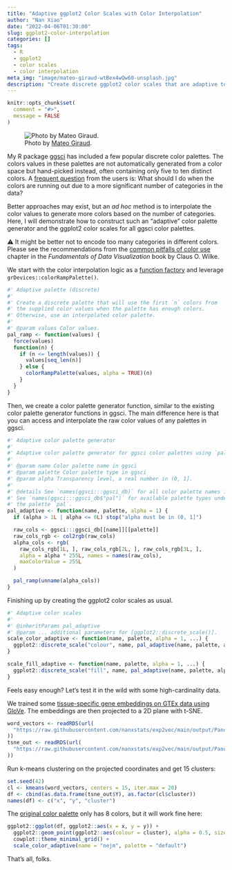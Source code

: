 ```yaml
---
title: "Adaptive ggplot2 Color Scales with Color Interpolation"
author: "Nan Xiao"
date: "2022-04-06T01:30:00"
slug: ggplot2-color-interpolation
categories: []
tags:
  - R
  - ggplot2
  - color scales
  - color interpolation
meta_img: "image/mateo-giraud-wtBex4wQw60-unsplash.jpg"
description: "Create discrete ggplot2 color scales that are adaptive to the number of categories in the data."
---
```


```r
knitr::opts_chunk$set(
  comment = "#>",
  message = FALSE
)
```

![Photo by [Mateo Giraud](https://unsplash.com/photos/wtBex4wQw60).](/image/mateo-giraud-wtBex4wQw60-unsplash.jpg)

My R package [ggsci](https://github.com/nanxstats/ggsci) has included a few
popular discrete color palettes.
The colors values in these palettes are not automatically generated from a
color space but hand-picked instead, often containing only five to ten
distinct colors.
A [frequent question](https://github.com/nanxstats/ggsci/issues/8) from the
users is: What should I do when the colors are running out due to a more
significant number of categories in the data?

Better approaches may exist, but an _ad hoc_ method is to interpolate
the color values to generate more colors based on the number of categories.
Here, I will demonstrate how to construct such an "adaptive" color palette
generator and the ggplot2 color scales for all ggsci color palettes.

<div class="alert alert-warning" role="alert">
⚠️ It might be better not to encode too many categories in different colors.
Please see the recommendations from the
[common pitfalls of color use](https://clauswilke.com/dataviz/color-pitfalls.html)
chapter in the _Fundamentals of Data Visualization_ book by Claus O. Wilke.
</div>

We start with the color interpolation logic as a
[function factory](https://adv-r.hadley.nz/function-factories.html)
and leverage `grDevices::colorRampPalette()`.

```r
#' Adaptive palette (discrete)
#'
#' Create a discrete palette that will use the first `n` colors from
#' the supplied color values when the palette has enough colors.
#' Otherwise, use an interpolated color palette.
#'
#' @param values Color values.
pal_ramp <- function(values) {
  force(values)
  function(n) {
    if (n <= length(values)) {
      values[seq_len(n)]
    } else {
      colorRampPalette(values, alpha = TRUE)(n)
    }
  }
}
```

Then, we create a color palette generator function,
similar to the existing color palette generator functions in ggsci.
The main difference here is that you can access and interpolate the raw color
values of any palettes in ggsci.

```r
#' Adaptive color palette generator
#'
#' Adaptive color palette generator for ggsci color palettes using `pal_ramp()`.
#'
#' @param name Color palette name in ggsci
#' @param palette Color palette type in ggsci
#' @param alpha Transparency level, a real number in (0, 1].
#'
#' @details See `names(ggsci:::ggsci_db)` for all color palette names in ggsci.
#' See `names(ggsci:::ggsci_db$"pal")` for available palette types under
#' the palette `pal`.
pal_adaptive <- function(name, palette, alpha = 1) {
  if (alpha > 1L | alpha <= 0L) stop("alpha must be in (0, 1]")

  raw_cols <- ggsci:::ggsci_db[[name]][[palette]]
  raw_cols_rgb <- col2rgb(raw_cols)
  alpha_cols <- rgb(
    raw_cols_rgb[1L, ], raw_cols_rgb[2L, ], raw_cols_rgb[3L, ],
    alpha = alpha * 255L, names = names(raw_cols),
    maxColorValue = 255L
  )

  pal_ramp(unname(alpha_cols))
}
```

Finishing up by creating the ggplot2 color scales as usual.

```r
#' Adaptive color scales
#'
#' @inheritParams pal_adaptive
#' @param ... additional parameters for [ggplot2::discrete_scale()].
scale_color_adaptive <- function(name, palette, alpha = 1, ...) {
  ggplot2::discrete_scale("colour", name, pal_adaptive(name, palette, alpha), ...)
}

scale_fill_adaptive <- function(name, palette, alpha = 1, ...) {
  ggplot2::discrete_scale("fill", name, pal_adaptive(name, palette, alpha), ...)
}
```

Feels easy enough? Let's test it in the wild with some
high-cardinality data.

We trained some [tissue-specific gene embeddings on GTEx data using GloVe](https://github.com/nanxstats/exp2vec).
The embeddings are then projected to a 2D plane with t-SNE.

```r
word_vectors <- readRDS(url(
  "https://raw.githubusercontent.com/nanxstats/exp2vec/main/output/Pancreas_embedding.rds"
))
tsne_out <- readRDS(url(
  "https://raw.githubusercontent.com/nanxstats/exp2vec/main/output/Pancreas_tsne.rds"
))
```

Run k-means clustering on the projected coordinates and get 15 clusters:

```r
set.seed(42)
cl <- kmeans(word_vectors, centers = 15, iter.max = 20)
df <- cbind(as.data.frame(tsne_out$Y), as.factor(cl$cluster))
names(df) <- c("x", "y", "cluster")
```

The [original color palette](https://nanx.me/ggsci/reference/pal_nejm.html)
only has 8 colors, but it will work fine here:

```r
ggplot2::ggplot(df, ggplot2::aes(x = x, y = y)) +
  ggplot2::geom_point(ggplot2::aes(colour = cluster), alpha = 0.5, size = 1) +
  cowplot::theme_minimal_grid() +
  scale_color_adaptive(name = "nejm", palette = "default")
```

That's all, folks.
